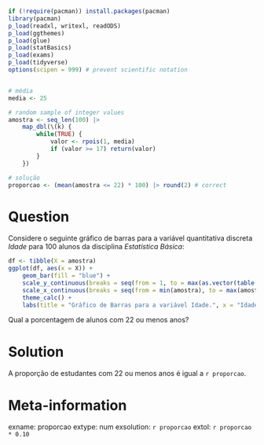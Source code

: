 ```r
if (!require(pacman)) install.packages(pacman)
library(pacman)
p_load(readxl, writexl, readODS)
p_load(ggthemes)
p_load(glue)
p_load(statBasics)
p_load(exams)
p_load(tidyverse)
options(scipen = 999) # prevent scientific notation


# média
media <- 25

# random sample of integer values
amostra <- seq_len(100) |>
    map_dbl(\(k) {
        while(TRUE) {
            valor <- rpois(1, media)
            if (valor >= 17) return(valor)
        } 
    })

# solução
proporcao <- (mean(amostra <= 22) * 100) |> round(2) # correct
```

Question
========
Considere o seguinte gráfico de barras para a variável quantitativa discreta _Idade_ para 100 alunos da disciplina _Estatística Básica_:

```r
df <- tibble(X = amostra)
ggplot(df, aes(x = X)) +
    geom_bar(fill = "blue") +
    scale_y_continuous(breaks = seq(from = 1, to = max(as.vector(table(amostra))), by = 1)) +
    scale_x_continuous(breaks = seq(from = min(amostra), to = max(amostra), by = 1)) +
    theme_calc() +
    labs(title = "Gráfico de Barras para a variável Idade.", x = "Idade", y = "Frequência Absoluta")
```

Qual a porcentagem de alunos com 22 ou menos anos?

Solution
========
A proporção de estudantes com 22 ou menos anos é igual a  `r proporcao`. 

Meta-information
================
exname: proporcao
extype: num
exsolution: `r proporcao`
extol: `r proporcao * 0.10`